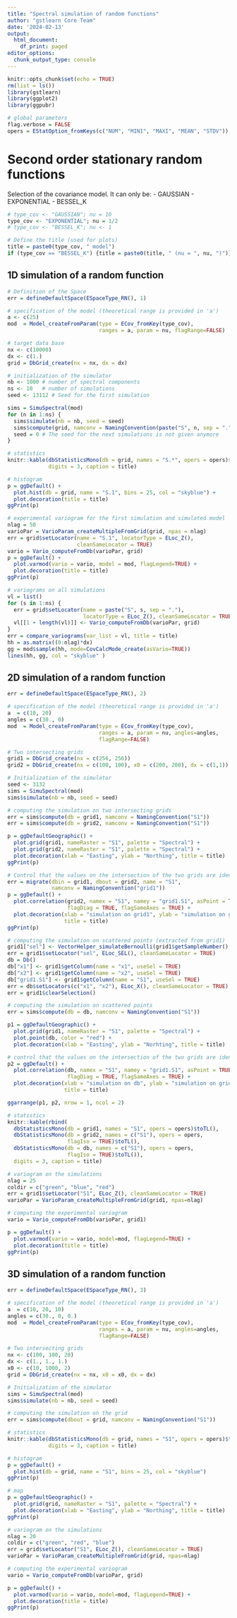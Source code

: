 ```yaml
---
title: "Spectral simulation of random functions"
author: "gstlearn Core Team"
date: '2024-02-13'
output:
  html_document:
    df_print: paged
editor_options:
  chunk_output_type: console
---
```


```r
knitr::opts_chunk$set(echo = TRUE)
rm(list = ls())
library(gstlearn)
library(ggplot2)
library(ggpubr)

# global parameters
flag.verbose = FALSE
opers = EStatOption_fromKeys(c("NUM", "MINI", "MAXI", "MEAN", "STDV"))
```

# Second order stationary random functions

Selection of the covariance model. It can only be:
- GAUSSIAN
- EXPONENTIAL
- BESSEL_K

```r
# type_cov <- "GAUSSIAN"; nu = 10
type_cov <- "EXPONENTIAL"; nu = 1/2
# type_cov <- "BESSEL_K"; nu <- 1

# Define the title (used for plots)
title = paste0(type_cov, " model")
if (type_cov == "BESSEL_K") {title = paste0(title, " (nu = ", nu, ")")}
```

## 1D simulation of a random function

```r
# Definition of the Space
err = defineDefaultSpace(ESpaceType_RN(), 1)

# specification of the model (theoretical range is provided in 'a')
a <- c(25)
mod  = Model_createFromParam(type = ECov_fromKey(type_cov), 
                             ranges = a, param = nu, flagRange=FALSE)

# target data base
nx <- c(10000)
dx <- c(1.)
grid = DbGrid_create(nx = nx, dx = dx)

# initialization of the simulator
nb <- 1000 # number of spectral components
ns <- 10   # number of simulations
seed <- 13112 # Seed for the first simulation

sims = SimuSpectral(mod)
for (n in 1:ns) {
  sims$simulate(nb = nb, seed = seed)
  sims$compute(grid, namconv = NamingConvention(paste("S", n, sep = "."))) 
  seed = 0 # The seed for the next simulations is not given anymore
}
```


```r
# statistics
knitr::kable(dbStatisticsMono(db = grid, names = "S.*", opers = opers)$toTL(),
             digits = 3, caption = title)

# histogram
p = ggDefault() + 
  plot.hist(db = grid, name = "S.1", bins = 25, col = "skyblue") +
  plot.decoration(title = title)
ggPrint(p)

# experimental variogram for the first simulation and simulated model
nlag = 50
varioPar = VarioParam_createMultipleFromGrid(grid, npas = nlag)
err = grid$setLocator(name = "S.1", locatorType = ELoc_Z(), 
                      cleanSameLocator = TRUE)
vario = Vario_computeFromDb(varioPar, grid)
p = ggDefault() + 
  plot.varmod(vario = vario, model = mod, flagLegend=TRUE) +
  plot.decoration(title = title)
ggPrint(p)

# variograms on all simulations
vl = list()
for (s in 1:ns) {
  err = grid$setLocator(name = paste("S", s, sep = "."), 
                        locatorType = ELoc_Z(), cleanSameLocator = TRUE)
  vl[[1 + length(vl)]] <- Vario_computeFromDb(varioPar, grid)
}
err = compare_variograms(var_list = vl, title = title)
hh = as.matrix((0:nlag)*dx)
gg = mod$sample(hh, mode=CovCalcMode_create(asVario=TRUE))
lines(hh, gg, col = "skyblue" )
```

## 2D simulation of a random function

```r
err = defineDefaultSpace(ESpaceType_RN(), 2)

# specification of the model (theoretical range is provided in 'a')
a  = c(10, 20)
angles = c(30., 0)
mod  = Model_createFromParam(type = ECov_fromKey(type_cov), 
                             ranges = a, param = nu, angles=angles,
                             flagRange=FALSE)

# Two intersecting grids
grid1 = DbGrid_create(nx = c(256, 256))
grid2 = DbGrid_create(nx = c(100, 100), x0 = c(200, 200), dx = c(1,1))

# Initialization of the simulator
seed <- 3132
sims = SimuSpectral(mod)
sims$simulate(nb = nb, seed = seed)

# computing the simulation on two intersecting grids
err = sims$compute(db = grid1, namconv = NamingConvention("S1"))
err = sims$compute(db = grid2, namconv = NamingConvention("S1"))

p = ggDefaultGeographic() +
  plot.grid(grid1, nameRaster = "S1", palette = "Spectral") +
  plot.grid(grid2, nameRaster = "S1", palette = "Spectral") + 
  plot.decoration(xlab = "Easting", ylab = "Northing", title = title)
ggPrint(p)

# Control that the values on the intersection of the two grids are identical
err = migrate(dbin = grid1, dbout = grid2, name = "S1", 
              namconv = NamingConvention("grid1"))
p = ggDefault() +
  plot.correlation(grid2, namex = "S1", namey = "grid1.S1", asPoint = TRUE,
                   flagDiag = TRUE, flagSameAxes = TRUE) +
  plot.decoration(xlab = "simulation on grid1", ylab = "simulation on grid2",
                  title = title)
ggPrint(p)

# computing the simulation on scattered points (extracted from grid1)
grid1["sel"] <- VectorHelper_simulateBernoulli(grid1$getSampleNumber(), proba=0.005)
err = grid1$setLocator("sel", ELoc_SEL(), cleanSameLocator = TRUE)
db = Db()
db["x1"] <- grid1$getColumn(name = "x1", useSel = TRUE)
db["x2"] <- grid1$getColumn(name = "x2", useSel = TRUE)
db["grid1.S1"] <- grid1$getColumn(name = "S1", useSel = TRUE)
err = db$setLocators(c("x1", "x2"), ELoc_X(), cleanSameLocator = TRUE)
err = grid1$clearSelection()

# computing the simulation on scattered points
err = sims$compute(db = db, namconv = NamingConvention("S1"))

p1 = ggDefaultGeographic() +
  plot.grid(grid1, nameRaster = "S1", palette = "Spectral") +
  plot.point(db, color = "red") + 
  plot.decoration(xlab = "Easting", ylab = "Norhting", title = title)

# control that the values on the intersection of the two grids are identical
p2 = ggDefault() +
  plot.correlation(db, namex = "S1", namey = "grid1.S1", asPoint = TRUE, 
                   flagDiag = TRUE, flagSameAxes = TRUE) +
  plot.decoration(xlab = "simulation on db", ylab = "simulation on grid1", 
                  title = title)

ggarrange(p1, p2, nrow = 1, ncol = 2)
```

```r
# statistics
knitr::kable(rbind(
  dbStatisticsMono(db = grid1, names = "S1", opers = opers)$toTL(),
  dbStatisticsMono(db = grid2, names = c("S1"), opers = opers, 
                   flagIso = TRUE)$toTL(),
  dbStatisticsMono(db = db, names = c("S1"), opers = opers, 
                   flagIso = TRUE)$toTL()),
  digits = 3, caption = title)

# variogram on the simulations
nlag = 25
coldir = c("green", "blue", "red")
err = grid1$setLocator("S1", ELoc_Z(), cleanSameLocator = TRUE)
varioPar = VarioParam_createMultipleFromGrid(grid1, npas=nlag)

# computing the experimental variogram  
vario = Vario_computeFromDb(varioPar, grid1)

p = ggDefault() + 
  plot.varmod(vario = vario, model=mod, flagLegend=TRUE) + 
  plot.decoration(title = title)
ggPrint(p)
```

## 3D simulation of a random function

```r
err = defineDefaultSpace(ESpaceType_RN(), 3)

# specification of the model (theoretical range is provided in 'a')
a  = c(10, 20, 10)
angles = c(30., 0, 0.)
mod  = Model_createFromParam(type = ECov_fromKey(type_cov), 
                             ranges = a, param = nu, angles=angles,
                             flagRange=FALSE)

# Two intersecting grids
nx <- c(100, 100, 20)
dx <- c(1., 1., 1.)
x0 <- c(10, 1000, 2)
grid = DbGrid_create(nx = nx, x0 = x0, dx = dx)

# Initialization of the simulator
sims = SimuSpectral(mod)
sims$simulate(nb = nb, seed = seed)

# computing the simulation on the grid
err = sims$compute(dbout = grid, namconv = NamingConvention("S1"))
```

```r
# statistics
knitr::kable(dbStatisticsMono(db = grid, names = "S1", opers = opers)$toTL(),
             digits = 3, caption = title)

# histogram
p = ggDefault() + 
  plot.hist(db = grid, name = "S1", bins = 25, col = "skyblue")
ggPrint(p)

# map
p = ggDefaultGeographic() + 
  plot.grid(grid, nameRaster = "S1", palette = "Spectral") +
  plot.decoration(xlab = "Easting", ylab = "Northing", title = title)
ggPrint(p)

# variogram on the simulations
nlag = 20
coldir = c("green", "red", "blue")
err = grid$setLocator("S1", ELoc_Z(), cleanSameLocator = TRUE)
varioPar = VarioParam_createMultipleFromGrid(grid, npas=nlag)

# computing the experimental variogram  
vario = Vario_computeFromDb(varioPar, grid)

p = ggDefault() + 
  plot.varmod(vario = vario, model=mod, flagLegend=TRUE) + 
  plot.decoration(title = title)
ggPrint(p)
```

